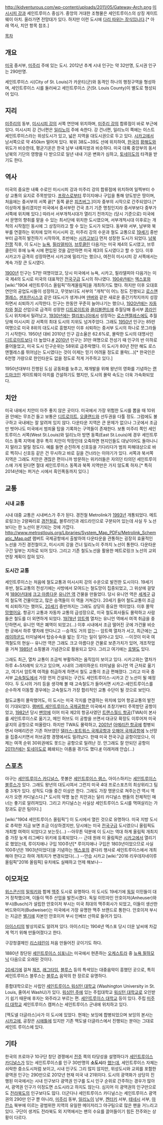 http://kidventurous.com/wp-content/uploads/2011/05/Gateway-Arch.png
[[미시시피 강]]과 세인트루이스 중심가. 중앙의 거대한 조형물은 세인트루이스의 상징 게이트웨이 아치. 올라가면 전망대가 있다.
하지만 이런 도시에 [[다리 따위는 장식입니다]].[* 아래 역사, 치안 항목 참조.]

[[목차]]
== 개요 ==
[[미국]] 중서부, [[미주리]] 주에 있는 도시. 2012년 추계 시내 인구는 약 32만명, 도시권 인구는 290만명. 

세인트루이스 시(City of St. Louis)가 카운티(군)와 동격인 하나의 행정구역을 형성하며, 세인트루이스 시를 둘러싸고 세인트루이스 군(St. Louis County)이 별도로 형성되어 있다.
== 지리 ==
[[미주리]]의 동부, [[미시시피 강]]의 서쪽 연안에 위치하며, [[미주리 강]]의 합류점이 바로 부근에 있다. 미시시피 강 건너편은 [[일리노이]] 주에 속한다. 강 건너편, 일리노이 쪽에는 이스트세인트루이스라는 위성도시가 있고, 넓은 지역을 대도시권으로 두고 있다. [[시카고]]에서 남서쪽으로 약 450km 떨어져 있다. 북위 38도~39도 선에 위치하여, [[한국]]의 [[황해도]]와 위도가 비슷한데, 평균기온은 한국 남부 내륙지방과 비슷하다. 미국 대륙 중앙부의 동서남북의 기단의 영향을 다 받으므로 일년 내내 기온 변화가 심하고, [[토네이도]]의 타격을 받기도 한다.

== 역사 ==
미국의 중요한 내륙 수로인 미시시피 강과 미주리 강의 합류점에 위치하여 일찍부터 수상 교통의 요지로 주목받았다. [[프랑스]]로부터 루이지애나 구입을 통해 양도받은 땅이며, 처음에는 중서부의 서쪽 끝[* 동쪽 끝은 [[피츠버그]].]이자 중부의 시작으로 간주되었다.[* 이상하게 들리겠지만 미국에서 중서부란 건국 초기 기준 명칭인지라 중서부보다 중부가 서쪽에 위치해 있다.] 따라서 서부개척시대가 열리기 전까지는 (당시 기준으로) 미국에서 문명의 향취를 맡을 수 있는 최서단에 위치한 도시였으며, 서부개척시대 이후로는 개척의 시작점인 동시에 그 상징이라고 할 수 있는 도시가 되었다. 동부와 서부, 남부와 북부를 연결하는 위치에 있어 미시시피 강, 미주리 강의 수운과 철도 교통으로 [[19세기]] 중반부터 급격히 발전하기 시작하여, 초반에는 [[시카고]]보다 먼저 성장한 도시가 되었다. [[남북 전쟁]] 직후, 이 도시는 [[뉴욕]], [[필라델피아]], [[브루클린]] 다음가는 미국 제4의 도시였고, 브루클린이 후에 뉴욕 시에 편입된 것을 감안하면 미국 제3의 도시였다고 할 수 있다. 이후 시카고가 급격히 성장하면서 시카고에 밀리기는 했으나, 여전히 미시시피 강 서쪽에서는 계속 가장 큰 도시였다. 
 
[[1900년]] 인구는 57만 여명이었고, 당시 미국에서 뉴욕, 시카고, 필라델피아 다음가는 미국 제4의 도시로 미국의 대표적인 [[전국구]]급 도시의 하나였다. [[1904년]]에는 [[엑스포]]와 [wiki:"1904 세인트루이스 올림픽"하계올림픽]을 개최하기도 했다. 하지만 이후 오대호 연안의 공업도시들이 성장하고, 무엇보다도 서부의 "개척"이 어느 정도 진행되고 [[로스앤젤레스]], [[샌프란시스코]] 같은 대도시가 생겨나며 [[덴버]]와 같은 새로운 중간기착지까지 성장하면서 쇠퇴하기 시작한다. 인구는 한동안 꾸준히 늘어나기는 했으나, [[1920년]]에는 [[자동차]]와 [[철강]] 산업으로 급격히 성장한 [[디트로이트]]와 [[클리블랜드]]에 추월당해 중서부 [[콩라인]] 도시 위치에서 밀려났고, [[1930년]]에는 [[캘리포니아]]에서 성장하는 [[로스앤젤레스]]에도 추월당해 미시시피 강 서쪽의 최대 도시의 지위도 넘겨주었다. 그래도 [[1950년]] 인구는 85만 여명으로 미국 8위의 대도시로 흥했지만 이후 쇠퇴하는 중서부 도시의 하나로 쪼그라들기 시작한다. 1950년 대비 2010년 인구 감소율은 62.6%로, 몰락한 도시의 대명사인 [[디트로이트]]보다 더 높았다.[http://en.wikipedia.org/wiki/Shrinking_cities_in_the_United_States #] [[2010년]] 인구는 31만 여명으로 전성기 때 인구의 반 이하로 줄어들었고, 미국 도시 인구순위는 58위로 급추락했다. 이 도시가 80년 전만 해도 로스앤젤레스를 뛰어넘는 도시였다는 것이 이제는 믿기 어려울 정도로 몰락(...)[* 한국인은 6천명 가량으로 한인타운도 없을 정도로 적게 거주하고 있다.]

1950년대부터 진행된 도심 공동화를 늦추고, 재개발을 위해 왕년의 영화를 기념하는 [[랜드마크]]인 게이트웨이 아치를 건설하기도 했지만, 도시의 몰락 속도는 더욱 가속화되었다. 

== 치안 ==
미국 내에서 치안이 아주 좋지 않은 곳이다. 미국에서 가장 위험한 도시를 뽑을 때 10위권 안에는 무조건 들고 보통은 [[디트로이트]], [[오클랜드]]와 선두권을 다툴 정도. 그럼에도 불구하고 국내에는 잘 알려져 있지 않다. 다운타운 지역은 큰 문제가 없으나 그곳에서 조금만 벗어나도 미국에서 범죄율 탑을 기록하는 구역들이 존재한다. 보통 미주리 쪽인 세인트루이스 서쪽(West St.Louis)와 일리노아 방면 동쪽(East St.Louis)에 경우 세인트루이스 동쪽 지역에 경우 특히 치안이 막장인데 오죽하면 현지인들도 대낮이어도 돌아나니지 말라고 말릴 정도다. 예를 들면 순진하게 신호등을 기다리다가 범죄 피해대상으로 바로 찍히니 신호등 같은 건 무시하고 바로 길을 건너라는 이야기가 있다. 서쪽과 북서쪽 지역은 그래도 치안은 괜찮은 편이니까 방문하는 위키러들은 자의던 타의던 세인트루이스에 가게 된다면 절대 세인트루이스 동쪽과 북쪽 지역만은 가지 않도록 하자.[* 특히 2014년에는 퍼거슨 시에서 흑인폭동까지 있다.] 

== 교통 ==
=== 시내 교통 ===
시내 대중 교통은 시내버스가 주가 된다. 경전철 Metrolink가 [[1993년]] 개통되었다. 메트로링크는 2량짜리로 [[경전철]]로, 블루라인과 레드라인으로 구분되어 있는데 사실 두 노선보다는 한 노선이 분기되는 것에 가깝다.
http://www.metrostlouis.org/Libraries/System_Map_PDFs/Metrolink_Schematic_Map.pdf
램버트 국제공항에서 출발하여 다운타운을 관통하는 굉장히 효율적인 노선을 가진 경전철이고, 미시시피 강을 건너 일리노이 주까지 노선이 통한다. 다운타운 구간 일부는 지하로 되어 있다. 그리고 기존 철도노선을 활용한 메트로링크 노선의 교외 연장 계획이 잡혀 있다. 

=== 도시간 교통 ===
세인트루이스는 처음에 철도교통과 미시시피 강의 수운으로 발전한 도시이다. 19세기 후반, 철도교통의 전성기에는 사방에서 모여드는 철도망이 집중되었고, 그 위상에 걸맞게 [[1890년대]]에 [[크고 아름다운]] [[유니언 역]] 건물을 만들었다. 당시 유니언 역은 [[세계구]] 급의 철도역 건물이었고, 많은 승객들이 이 역을 거쳐갔다. 20세기 들어 철도교통이 조금씩 쇠퇴하기는 했어도, [[20세기]] 중반까지는 그래도 상당히 중요한 역이었다. 이후 쫄딱 [[망했어요]]. 항공기 교통과 자동차 교통의 급성장으로, 미국 철도회사들도 몰락하고 사람들은 철도를 더 외면하게 되었다. [[1978년]] [[암트랙]] 열차는 유니언 역에서 여객 취급을 중단하면서, 유니언 역은 폐역이 되었고(...) 이후 시내에서 조금 떨어진 곳에 가건물 비슷한 곳에서 하루 몇차례 안다니고 --승객도 거의 없는-- 암트랙 열차가 서고, 최근에는 [[그레이하운드]] 터미널에서 탑승수속을 밟는 웃기는 일이 일어나고 있다. --이것이 미국 여객철도의 현실-- 유니언 역은 그래도 크고 아름다운 건물로 보존가치가 있어, 개조작업을 거쳐 [[1985년]] 쇼핑몰과 기념관으로 활용되고 있다. 그리고 여기에는 [[호텔]]도 있다. 

그래도 최근, 열차 교통이 조금씩 부활하려는 움직임이 보이고 있다. 시카고와는 열차가 하루 4~5차례씩 오가고 있으며, 시내의 그레이하운드 터미널을 유니언 역 근처로 옮기고, 여기서 암트랙 여객을 취급하게 하면서 철도 교통이 조금 편해졌다. 그리고 미국 중서부 [[고속철도]]에서 가장 먼저 건설되는 구간도 세인트루이스-시카고 간 노선이 될 예정이다. 두 도시의 거리 등을 생각해 볼 때 고속철도가 들어서면 시카고-세인트루이스를 순수하게 이동할 경우에는 고속철도가 가장 합리적인 교통 수단이 될 것으로 보인다.

철도교통이 몰락했어도, 이 도시는 미국 각지를 연결하는 위치에 있어 항공교통의 발전이 기대되었다. [[램버트 세인트루이스 국제공항]]은 미국에서 초창기부터 주목받던 공항이었고, [[1982년]] 당시 [[팬암]]에 이어 미국 제2의 항공사였던 [[트랜스월드 항공]](TWA)이 본사를 세인트루이스로 옮기고, 메인 허브도 이 공항을 쓰면서 대규모 확장도 이루어져 미국 굴지의 공항으로 떠올랐다. 하지만 TWA도 몰락하고, [[2001년]] [[아메리칸 항공]]에 합병되면서 아메리칸은 기존 허브였던 [[댈러스-포트워스 국제공항]]과 [[오해어 국제공항]]에 노선망을 집중시키면서 허브공항 경쟁에서도 밀려났다. 한때 미국 전국구급 공항이었으나, 이제는 여객 순위 30위권에도 못드는 공항으로 밀려난 것. 안그래도 잘 안되던 공항이 [[2011년]]에는 [[토네이도]]로 폐쇄되는 아픔을 겪기도 했다.[http://news.naver.com/main/read.nhn?mode=LSD&mid=sec&sid1=104&oid=096&aid=0000138266 #] 이래저래 안습(...)

== 스포츠 ==
야구는 [[세인트루이스 카디널스]], 풋볼은 [[세인트루이스 램스]], 아이스하키는 [[세인트루이스 블루스]]가 있다. 그래도 왕년의 대도시여서 그런지 미국 4대 프로스포츠의 최상위리그 팀 중 3개가 있다. 성적도 다들 중간 이상은 한다. 그래도 가장 명문으로 쳐주는건 역시 역사가 오랜 카디널스다.[* 도시의 악명 높은 치안과는 달리 카디널스 팬들의 전체적인 매너는 좋기로 알려져있다. 그리고 카디널스는 사실상 세인트루이스 도시를 먹여살리는 가장과도 같은 팀이다.]

[wiki:"1904 세인트루이스 올림픽"] 이 도시에서 열린 것으로 유명하다. 미국 지방 도시로 추락한 지금 보면 조금 이상하겠지만, 당시에는 미국 [[전국구]]급 도시였으니 올림픽도 개최할 여력이 되었다고 보는듯(...) --아무튼 덕분에 이 도시는 역대 하계 올림픽 개최지 중 가장 늦게 리그베다 위키에 등록되었다.-- 근데 원래 이 올림픽은 [[시카고]]에서 열리기로 했었는데, 루이지애나 구입 100주년[* 루이지애나 구입은 1803년이었으므로 사실 100주년은 1903년이었다]을 기념하는 [[엑스포]]의 곁다리 행사로 세인트루이스에서 개최해야 한다고 하여 개최지가 변경되었다(...) --안습 시카고 [wiki:"2016 리우데자네이루 올림픽"2016 올림픽] 유치에도 실패하고 언제 해보나-- 

== 이모저모 ==
[[위스콘신]]의 [[밀워키]]와 함께 [[맥주]] 도시로 유명하다. 이 도시도 19세기에 [[독일]] 이민들이 대거 정착했으며, 이들이 맥주 산업을 발전시켰다. 독일 이민자인 안호이저(Anheuser)와 부시(Busch)가 설립한 안호이저 부시는 미국 최대의 맥주회사가 되었고, 이들이 생산한 버드와이저(Budweiser)는 미국에서 가장 유명한 맥주 브랜드로 통한다. 안호이저 부시는 지금은 [[벨기에]] 자본인 안호이저 부시 인베브 산하로 들어가 있다. 

[[아이스티]]의 발상지로도 알려져 있다. 아이스티는 1904년 엑스포 당시 더운 날씨에 차갑게 먹기 위해 만들어졌다고 한다.

구강청결제인 [[리스테린]]이 처음 만들어진 곳이기도 하다.

1880년 창단된 [[세인트루이스 심포니]]는 미국에서 현존하는 [[오케스트라]] 중 [[뉴욕 필하모닉]] 다음으로 오래된 것이다. 

[[20세기]]에 걸쳐 [[재즈]], [[래그타임]], [[블루스]] 등의 특색있는 대중음악이 흥했던 곳으로, 특히 세인트루이스 블루스는 [[블루스]] 음악의 한 장르로 유명하다.

종합대학으로는 사립인 [[세인트루이스 워싱턴 대학교]] (Washington University in St. Louis, 줄여서 WashU)가 있다. [[워싱턴 주]]에 있는 주립대학교 [[워싱턴 대학교]]로 오인받기 쉽기 때문에 후자는 와주라고 부르는 편. [[세인트루이스 대학교]] 등이 있다. 주립 [[미주리 대학교]] 세인트루이스 캠퍼스는 세인트루이스 군내에 위치하고 있다.

[맥도넬 더글라스]사가 이 도시에 있었다. 현재는 보잉에 합병되었으며 보잉의 본사는 [[시카고]]에, 공장은 [[시애틀]]에 있지만 기존 맥도넬 더글라스에서 진행되는 분야는 그대로 세인트 루이스에 있다.

== 기타 ==
한국의 프로야구 10구단 창단 경쟁에서 [[전주]] 쪽의 타당성을 설명하다가 [[세인트루이스 카디널스]]가 있는 세인트루이스를 인구 30만명의 '''소도시'''라 [http://sports.media.daum.net/baseball/news/breaking/view.html?newsid=20121213143708848 했는데], 세인트루이스 자체는 쇠락한 중소도시처럼 보이고, 시내 인구도 그리 많지 않지만, 위성도시와 교외를 포함한 광역권 인구는 290만으로 2012년 현재 미국 내 21위이다. 도시의 광역화가 상당히 진행된 미국에서는 시내 인구보다 광역권 인구를 도시 인구 순위로 간주하는 경우가 많아서, 광역권 인구가 이정도면 소도시라고 하지도 않는다. 심지어 이 광역권의 인구만으로도 [[전라북도]]의 인구보다도 많다. 더군다나 세인트루이스 카디널스는 세인트루이스 광역권의 290만 인구 뿐 아니라, [[미주리]] 동부, [[일리노이]] 남부, [[켄터키]] 서부, [[테네시]] 서부, [[아칸소]] 북부에 이르는 광범위한 지역의 유일한 메이저리그 야구팀으로 많은 팬을 거느리고 있다. 구단이 생겨도 전라북도 외 지역에서는 팬의 수요를 끌어들이기 힘든 전주와는 상황이 다르다.

